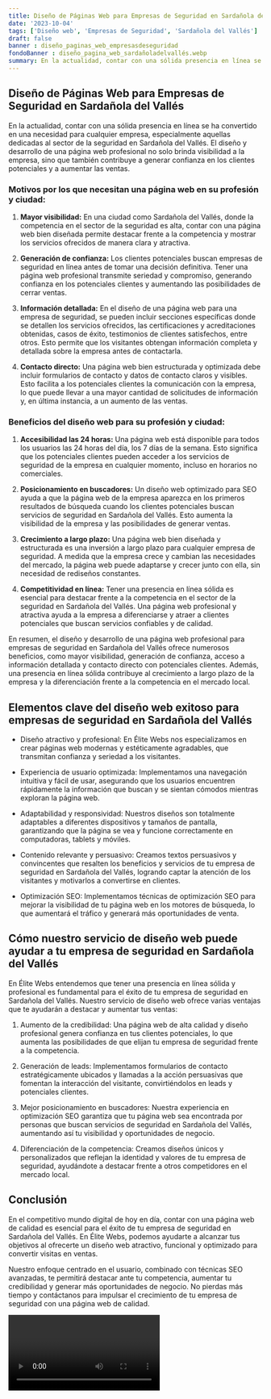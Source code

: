 ```yaml
---
title: Diseño de Páginas Web para Empresas de Seguridad en Sardañola del Vallés
date: '2023-10-04'
tags: ['Diseño web', 'Empresas de Seguridad', 'Sardañola del Vallés']
draft: false
banner : diseño_paginas_web_empresasdeseguridad
fondoBanner : diseño_pagina_web_sardañoladelvallés.webp
summary: En la actualidad, contar con una sólida presencia en línea se ha convertido en una necesidad para cualquier empresa, especialmente aquellas dedicadas al sector de la seguridad en Sardañola del Vallés. El diseño y desarrollo de una página web profesional no solo brinda visibilidad a la empresa, sino que también contribuye a generar confianza en los clientes potenciales y a aumentar las ventas.
---
```


## Diseño de Páginas Web para Empresas de Seguridad en Sardañola del Vallés

En la actualidad, contar con una sólida presencia en línea se ha convertido en una necesidad para cualquier empresa, especialmente aquellas dedicadas al sector de la seguridad en Sardañola del Vallés. El diseño y desarrollo de una página web profesional no solo brinda visibilidad a la empresa, sino que también contribuye a generar confianza en los clientes potenciales y a aumentar las ventas.

### Motivos por los que necesitan una página web en su profesión y ciudad:

1. **Mayor visibilidad:** En una ciudad como Sardañola del Vallés, donde la competencia en el sector de la seguridad es alta, contar con una página web bien diseñada permite destacar frente a la competencia y mostrar los servicios ofrecidos de manera clara y atractiva.

2. **Generación de confianza:** Los clientes potenciales buscan empresas de seguridad en línea antes de tomar una decisión definitiva. Tener una página web profesional transmite seriedad y compromiso, generando confianza en los potenciales clientes y aumentando las posibilidades de cerrar ventas.

3. **Información detallada:** En el diseño de una página web para una empresa de seguridad, se pueden incluir secciones específicas donde se detallen los servicios ofrecidos, las certificaciones y acreditaciones obtenidas, casos de éxito, testimonios de clientes satisfechos, entre otros. Esto permite que los visitantes obtengan información completa y detallada sobre la empresa antes de contactarla.

4. **Contacto directo:** Una página web bien estructurada y optimizada debe incluir formularios de contacto y datos de contacto claros y visibles. Esto facilita a los potenciales clientes la comunicación con la empresa, lo que puede llevar a una mayor cantidad de solicitudes de información y, en última instancia, a un aumento de las ventas.

### Beneficios del diseño web para su profesión y ciudad:

1. **Accesibilidad las 24 horas:** Una página web está disponible para todos los usuarios las 24 horas del día, los 7 días de la semana. Esto significa que los potenciales clientes pueden acceder a los servicios de seguridad de la empresa en cualquier momento, incluso en horarios no comerciales.

2. **Posicionamiento en buscadores:** Un diseño web optimizado para SEO ayuda a que la página web de la empresa aparezca en los primeros resultados de búsqueda cuando los clientes potenciales buscan servicios de seguridad en Sardañola del Vallés. Esto aumenta la visibilidad de la empresa y las posibilidades de generar ventas.

3. **Crecimiento a largo plazo:** Una página web bien diseñada y estructurada es una inversión a largo plazo para cualquier empresa de seguridad. A medida que la empresa crece y cambian las necesidades del mercado, la página web puede adaptarse y crecer junto con ella, sin necesidad de rediseños constantes.

4. **Competitividad en línea:** Tener una presencia en línea sólida es esencial para destacar frente a la competencia en el sector de la seguridad en Sardañola del Vallés. Una página web profesional y atractiva ayuda a la empresa a diferenciarse y atraer a clientes potenciales que buscan servicios confiables y de calidad.

En resumen, el diseño y desarrollo de una página web profesional para empresas de seguridad en Sardañola del Vallés ofrece numerosos beneficios, como mayor visibilidad, generación de confianza, acceso a información detallada y contacto directo con potenciales clientes. Además, una presencia en línea sólida contribuye al crecimiento a largo plazo de la empresa y la diferenciación frente a la competencia en el mercado local.

<GifSeo />

<Cta />

## Elementos clave del diseño web exitoso para empresas de seguridad en Sardañola del Vallés

- Diseño atractivo y profesional: En Élite Webs nos especializamos en crear páginas web modernas y estéticamente agradables, que transmitan confianza y seriedad a los visitantes.

- Experiencia de usuario optimizada: Implementamos una navegación intuitiva y fácil de usar, asegurando que los usuarios encuentren rápidamente la información que buscan y se sientan cómodos mientras exploran la página web.

- Adaptabilidad y responsividad: Nuestros diseños son totalmente adaptables a diferentes dispositivos y tamaños de pantalla, garantizando que la página se vea y funcione correctamente en computadoras, tablets y móviles.

- Contenido relevante y persuasivo: Creamos textos persuasivos y convincentes que resalten los beneficios y servicios de tu empresa de seguridad en Sardañola del Vallés, logrando captar la atención de los visitantes y motivarlos a convertirse en clientes.

- Optimización SEO: Implementamos técnicas de optimización SEO para mejorar la visibilidad de tu página web en los motores de búsqueda, lo que aumentará el tráfico y generará más oportunidades de venta.

## Cómo nuestro servicio de diseño web puede ayudar a tu empresa de seguridad en Sardañola del Vallés

En Élite Webs entendemos que tener una presencia en línea sólida y profesional es fundamental para el éxito de tu empresa de seguridad en Sardañola del Vallés. Nuestro servicio de diseño web ofrece varias ventajas que te ayudarán a destacar y aumentar tus ventas:

1. Aumento de la credibilidad: Una página web de alta calidad y diseño profesional genera confianza en tus clientes potenciales, lo que aumenta las posibilidades de que elijan tu empresa de seguridad frente a la competencia.

2. Generación de leads: Implementamos formularios de contacto estratégicamente ubicados y llamadas a la acción persuasivas que fomentan la interacción del visitante, convirtiéndolos en leads y potenciales clientes.

3. Mejor posicionamiento en buscadores: Nuestra experiencia en optimización SEO garantiza que tu página web sea encontrada por personas que buscan servicios de seguridad en Sardañola del Vallés, aumentando así tu visibilidad y oportunidades de negocio.

4. Diferenciación de la competencia: Creamos diseños únicos y personalizados que reflejan la identidad y valores de tu empresa de seguridad, ayudándote a destacar frente a otros competidores en el mercado local.

## Conclusión

En el competitivo mundo digital de hoy en día, contar con una página web de calidad es esencial para el éxito de tu empresa de seguridad en Sardañola del Vallés. En Élite Webs, podemos ayudarte a alcanzar tus objetivos al ofrecerte un diseño web atractivo, funcional y optimizado para convertir visitas en ventas.

Nuestro enfoque centrado en el usuario, combinado con técnicas SEO avanzadas, te permitirá destacar ante tu competencia, aumentar tu credibilidad y generar más oportunidades de negocio. No pierdas más tiempo y contáctanos para impulsar el crecimiento de tu empresa de seguridad con una página web de calidad.

<Video />

<CtaBot job='Empresas de Seguridad' city='Sardañola del Vallés'/>

<Gmaps query='Sardañola del Vallés+españa+maps' />
